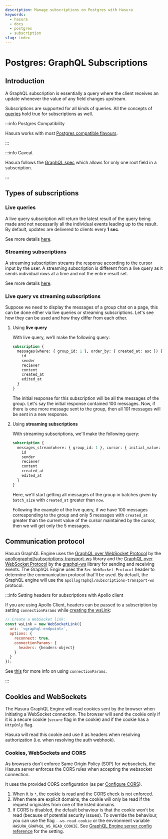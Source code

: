```yaml
---
description: Manage subscriptions on Postgres with Hasura
keywords:
  - hasura
  - docs
  - postgres
  - subscription
slug: index
---
```


# Postgres: GraphQL Subscriptions

## Introduction

A GraphQL subscription is essentially a query where the client receives an update whenever the value of any field
changes upstream.

Subscriptions are supported for all kinds of queries. All the concepts of [queries](/queries/postgres/index.mdx) hold
true for subscriptions as well.

:::info Postgres Compatibility

Hasura works with most [Postgres compatible flavours](/databases/postgres/index.mdx#postgres-compatible-flavors).

:::

:::info Caveat

Hasura follows the [GraphQL spec](https://graphql.github.io/graphql-spec/June2018/#sec-Single-root-field) which allows
for only one root field in a subscription.

:::

## Types of subscriptions

### Live queries

A live query subscription will return the latest result of the query being made and not necessarily all the individual
events leading up to the result. By default, updates are delivered to clients every **1 sec**.

See more details [here](/subscriptions/postgres/livequery/index.mdx).

### Streaming subscriptions

A streaming subscription streams the response according to the cursor input by the user. A streaming subscription is
different from a live query as it sends individual rows at a time and not the entire result set.

See more details [here](/subscriptions/postgres/streaming/index.mdx).

### Live query vs streaming subscriptions

Suppose we need to display the messages of a group chat on a page, this can be done either via live queries or streaming
subscriptions. Let's see how they can be used and how they differ from each other.

1. Using **live query**

   With live query, we'll make the following query:

   ```graphql
   subscription {
     messages(where: { group_id: 1 }, order_by: { created_at: asc }) {
       id
       sender
       reciever
       content
       created_at
       edited_at
     }
   }
   ```

   The initial response for this subscription will be all the messages of the group. Let's say the initial response
   contained 100 messages. Now, if there is one more message sent to the group, then all 101 messages will be sent in a
   new response.

2. Using **streaming subscriptions**

   With streaming subscriptions, we'll make the following query:

   ```graphql
   subscription {
     messages_stream(where: { group_id: 1 }, cursor: { initial_value: { created_at: now } }, batch_size: 10) {
       id
       sender
       reciever
       content
       created_at
       edited_at
     }
   }
   ```

   Here, we'll start getting all messages of the group in batches given by `batch_size` with `created_at` greater than
   `now`.

   Following the example of the live query, if we have 100 messages corresponding to the group and only 5 messages with
   `created_at` greater than the current value of the cursor maintained by the cursor, then we will get only the 5
   messages.

## Communication protocol

Hasura GraphQL Engine uses the
[GraphQL over WebSocket Protocol](https://github.com/apollographql/subscriptions-transport-ws/blob/master/PROTOCOL.md)
by the [apollographql/subscriptions-transport-ws](https://github.com/apollographql/subscriptions-transport-ws) library
and the [GraphQL over WebSocket Protocol](https://github.com/enisdenjo/graphql-ws/blob/master/PROTOCOL.md) by the
[graphql-ws](https://github.com/enisdenjo/graphql-ws) library for sending and receiving events. The GraphQL Engine uses
the `Sec-WebSocket-Protocol` header to determine the communication protocol that'll be used. By default, the GraphQL
engine will use the `apollographql/subscriptions-transport-ws` protocol.

:::info Setting headers for subscriptions with Apollo client

If you are using Apollo Client, headers can be passed to a subscription by setting `connectionParams` while
[creating the wsLink](https://www.apollographql.com/docs/react/data/subscriptions/#client-setup):

```js {6-8}
// Create a WebSocket link:
const wsLink = new WebSocketLink({
  uri: `<graphql-endpoint>`,
  options: {
    reconnect: true,
    connectionParams: {
      headers: {headers-object}
    }
  }
});
```

See [this](https://www.apollographql.com/docs/react/data/subscriptions/#authentication-over-websocket) for more info on
using `connectionParams`.

:::

## Cookies and WebSockets

The Hasura GraphQL Engine will read cookies sent by the browser when initiating a WebSocket connection. The browser will
send the cookie only if it is a secure cookie (`secure` flag in the cookie) and if the cookie has a `HttpOnly` flag.

Hasura will read this cookie and use it as headers when resolving authorization (i.e. when resolving the auth webhook).

### Cookies, WebSockets and CORS

As browsers don't enforce Same Origin Policy (SOP) for websockets, the Hasura server enforces the CORS rules when
accepting the websocket connection.

It uses the provided CORS configuration (as per
[Configure CORS](/deployment/graphql-engine-flags/config-examples.mdx#configure-cors)).

1.  When it is `*`, the cookie is read and the CORS check is not enforced.
2.  When there are explicit domains, the cookie will only be read if the request originates from one of the listed
    domains.
3.  If CORS is disabled, the default behaviour is that the cookie won't be read (because of potential security issues).
    To override the behaviour, you can use the flag `--ws-read-cookie` or the environment variable
    `HASURA_GRAPHQL_WS_READ_COOKIE`. See
    [GraphQL Engine server config reference](/deployment/graphql-engine-flags/reference.mdx) for the setting.
